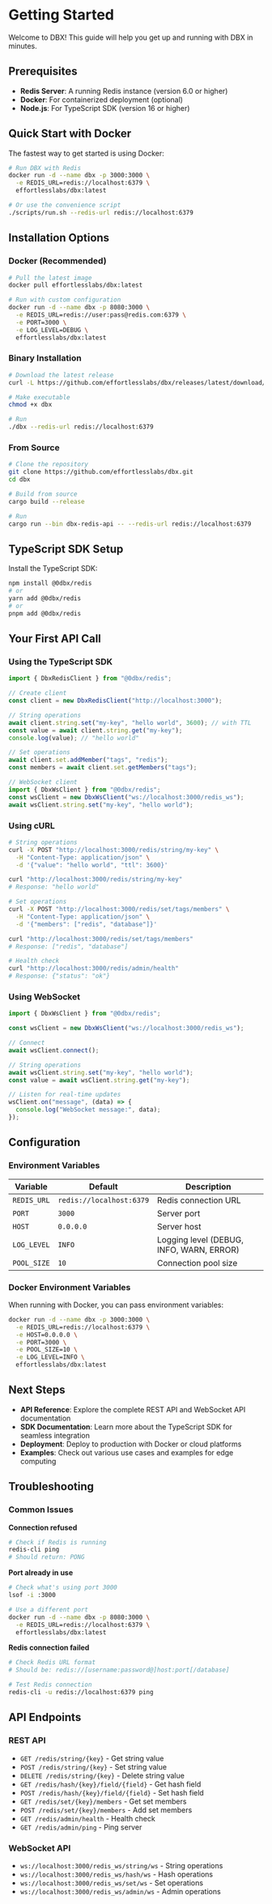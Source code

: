 # Getting Started

Welcome to DBX! This guide will help you get up and running with DBX in minutes.

## Prerequisites

- **Redis Server**: A running Redis instance (version 6.0 or higher)
- **Docker**: For containerized deployment (optional)
- **Node.js**: For TypeScript SDK (version 16 or higher)

## Quick Start with Docker

The fastest way to get started is using Docker:

```bash
# Run DBX with Redis
docker run -d --name dbx -p 3000:3000 \
  -e REDIS_URL=redis://localhost:6379 \
  effortlesslabs/dbx:latest

# Or use the convenience script
./scripts/run.sh --redis-url redis://localhost:6379
```

## Installation Options

### Docker (Recommended)

```bash
# Pull the latest image
docker pull effortlesslabs/dbx:latest

# Run with custom configuration
docker run -d --name dbx -p 8080:3000 \
  -e REDIS_URL=redis://user:pass@redis.com:6379 \
  -e PORT=3000 \
  -e LOG_LEVEL=DEBUG \
  effortlesslabs/dbx:latest
```

### Binary Installation

```bash
# Download the latest release
curl -L https://github.com/effortlesslabs/dbx/releases/latest/download/dbx-x86_64-unknown-linux-gnu.tar.gz | tar xz

# Make executable
chmod +x dbx

# Run
./dbx --redis-url redis://localhost:6379
```

### From Source

```bash
# Clone the repository
git clone https://github.com/effortlesslabs/dbx.git
cd dbx

# Build from source
cargo build --release

# Run
cargo run --bin dbx-redis-api -- --redis-url redis://localhost:6379
```

## TypeScript SDK Setup

Install the TypeScript SDK:

```bash
npm install @0dbx/redis
# or
yarn add @0dbx/redis
# or
pnpm add @0dbx/redis
```

## Your First API Call

### Using the TypeScript SDK

```typescript
import { DbxRedisClient } from "@0dbx/redis";

// Create client
const client = new DbxRedisClient("http://localhost:3000");

// String operations
await client.string.set("my-key", "hello world", 3600); // with TTL
const value = await client.string.get("my-key");
console.log(value); // "hello world"

// Set operations
await client.set.addMember("tags", "redis");
const members = await client.set.getMembers("tags");

// WebSocket client
import { DbxWsClient } from "@0dbx/redis";
const wsClient = new DbxWsClient("ws://localhost:3000/redis_ws");
await wsClient.string.set("my-key", "hello world");
```

### Using cURL

```bash
# String operations
curl -X POST "http://localhost:3000/redis/string/my-key" \
  -H "Content-Type: application/json" \
  -d '{"value": "hello world", "ttl": 3600}'

curl "http://localhost:3000/redis/string/my-key"
# Response: "hello world"

# Set operations
curl -X POST "http://localhost:3000/redis/set/tags/members" \
  -H "Content-Type: application/json" \
  -d '{"members": ["redis", "database"]}'

curl "http://localhost:3000/redis/set/tags/members"
# Response: ["redis", "database"]

# Health check
curl "http://localhost:3000/redis/admin/health"
# Response: {"status": "ok"}
```

### Using WebSocket

```typescript
import { DbxWsClient } from "@0dbx/redis";

const wsClient = new DbxWsClient("ws://localhost:3000/redis_ws");

// Connect
await wsClient.connect();

// String operations
await wsClient.string.set("my-key", "hello world");
const value = await wsClient.string.get("my-key");

// Listen for real-time updates
wsClient.on("message", (data) => {
  console.log("WebSocket message:", data);
});
```

## Configuration

### Environment Variables

| Variable    | Default                  | Description                              |
| ----------- | ------------------------ | ---------------------------------------- |
| `REDIS_URL` | `redis://localhost:6379` | Redis connection URL                     |
| `PORT`      | `3000`                   | Server port                              |
| `HOST`      | `0.0.0.0`                | Server host                              |
| `LOG_LEVEL` | `INFO`                   | Logging level (DEBUG, INFO, WARN, ERROR) |
| `POOL_SIZE` | `10`                     | Connection pool size                     |

### Docker Environment Variables

When running with Docker, you can pass environment variables:

```bash
docker run -d --name dbx -p 3000:3000 \
  -e REDIS_URL=redis://localhost:6379 \
  -e HOST=0.0.0.0 \
  -e PORT=3000 \
  -e POOL_SIZE=10 \
  -e LOG_LEVEL=INFO \
  effortlesslabs/dbx:latest
```

## Next Steps

- **API Reference**: Explore the complete REST API and WebSocket API documentation
- **SDK Documentation**: Learn more about the TypeScript SDK for seamless integration
- **Deployment**: Deploy to production with Docker or cloud platforms
- **Examples**: Check out various use cases and examples for edge computing

## Troubleshooting

### Common Issues

**Connection refused**

```bash
# Check if Redis is running
redis-cli ping
# Should return: PONG
```

**Port already in use**

```bash
# Check what's using port 3000
lsof -i :3000

# Use a different port
docker run -d --name dbx -p 8080:3000 \
  -e REDIS_URL=redis://localhost:6379 \
  effortlesslabs/dbx:latest
```

**Redis connection failed**

```bash
# Check Redis URL format
# Should be: redis://[username:password@]host:port[/database]

# Test Redis connection
redis-cli -u redis://localhost:6379 ping
```

## API Endpoints

### REST API

- `GET /redis/string/{key}` - Get string value
- `POST /redis/string/{key}` - Set string value
- `DELETE /redis/string/{key}` - Delete string value
- `GET /redis/hash/{key}/field/{field}` - Get hash field
- `POST /redis/hash/{key}/field/{field}` - Set hash field
- `GET /redis/set/{key}/members` - Get set members
- `POST /redis/set/{key}/members` - Add set members
- `GET /redis/admin/health` - Health check
- `GET /redis/admin/ping` - Ping server

### WebSocket API

- `ws://localhost:3000/redis_ws/string/ws` - String operations
- `ws://localhost:3000/redis_ws/hash/ws` - Hash operations
- `ws://localhost:3000/redis_ws/set/ws` - Set operations
- `ws://localhost:3000/redis_ws/admin/ws` - Admin operations
